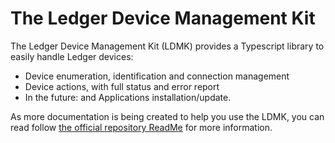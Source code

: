 

# The Ledger Device Management Kit

The Ledger Device Management Kit (LDMK) provides a Typescript library to easily handle Ledger devices:
- Device enumeration, identification and connection management
- Device actions, with full status and error report
- In the future: <Glossary word="Firmware"></Glossary> and Applications installation/update.

As more documentation is being created to help you use the LDMK, you can read follow [the official repository ReadMe](https://github.com/LedgerHQ/device-sdk-ts) for more information.

